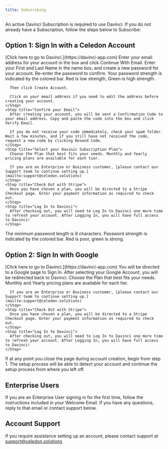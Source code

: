 ```yaml
---
title: Subscribing
---
```


An active Davinci Subscription is required to use Davinci. If you do not already have a Subscription, follow the steps below to Subscribe:

## Option 1: Sign In with a Celedon Account
<Steps>
    <Step title="Go to Davinci">
      [Click here to go to Davinci.](https://davinci-app.com)
    </Step>
    <Step title="Enter your Email Address">
      Enter your email address for your account in the box and click Continue With Email.
    </Step>
    <Step title="Enter your Name and Create a Password">
      Enter your First and Last Name in the name box, and create a new password for your account. Re-enter the password to confirm. Your password strength is indicated by the colored bar. Red is low strength, Green is high strength.
      
      Then click Create Account.

      Click on your email address if you need to edit the address before creating your account.
    </Step>
    <Step title="Confirm your Email">
      After creating your account, you will be sent a Confirmation Code to your email address. Copy and paste the code into the box and click Verify Email.

      If you do not receive your code immediately, check your spam folder. Wait a few minutes, and if you still have not received the code, request a new code by clicking Resend Code.
    </Step>
    <Step title="Select your Davinic Subscription Plan">
      Choose the Plan that best fits your needs. Monthly and Yearly pricing plans are available for each tier. 
      
      If you are an Enterprise or Business customer, [please contact our Support team to continue setting up.](mailto:support@celedon.solutions)
    </Step>
    <Step title="Check Out with Stripe">
      Once you have chosen a plan, you will be directed to a Stripe Checkout page. Enter your payment information as required to check out.
    </Step>
    <Step title="Log In to Davinci">
      After checking out, you will need to Log In to Davinci one more time to refresh your account. After Logging In, you will have full access to Davinci!
    </Step>
</Steps>

<Note>The minimum password length is 8 characters. Password strength is indicated by the colored bar. Red is poor, green is strong.</Note>

## Option 2: Sign In with Google
<Steps>
    <Step title="Go to Davinci">
      [Click here to go to Davinci.](https://davinci-app.com)
    </Step>
    <Step title="Click Sign In with Google">
      You will be directed to a Google page to Sign In.
    </Step>
    <Step title="Select your Google Account to Sign In with">
      After selecting your Google Account, you will be redirected back to Davinci.
    </Step>
    <Step title="Select your Davinic Subscription Plan">
      Choose the Plan that best fits your needs. Monthly and Yearly pricing plans are available for each tier. 
      
      If you are an Enterprise or Business customer, [please contact our Support team to continue setting up.](mailto:support@celedon.solutions)
    </Step>
    <Step title="Check Out with Stripe">
      Once you have chosen a plan, you will be directed to a Stripe Checkout page. Enter your payment information as required to check out.
    </Step>
    <Step title="Log In to Davinci">
      After checking out, you will need to Log In to Davinci one more time to refresh your account. After Logging In, you will have full access to Davinci!
    </Step>
</Steps>

<Note>If at any point you close the page during account creation, begin from step 1. The setup process will be able to detect your account and continue the setup process from where you left off.</Note>


## Enterprise Users
If you are an Enterprise User signing in for the first time, follow the instructions included in your Welcome Email. If you have any questions, reply to that email or contact support below.


## Account Support
If you require assistance setting up an account, please contact support at [support@celedon.solutions](mailto:support@celedon.solutions)